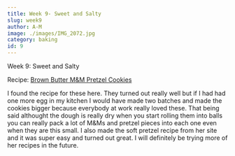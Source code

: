 ```yaml
---
title: Week 9- Sweet and Salty
slug: week9
author: A-M
image: ./images/IMG_2072.jpg
category: baking
id: 9
---
```


<div className="main-page-container">
  <p className="main-page-header">Week 9: Sweet and Salty</p>
  <p className="sub-header-cream">Recipe:  <a
    className="category-link baking"
    href="https://sallysbakingaddiction.com/brown-butter-chocolate-chip-cookies/"
  >
  Brown Butter M&M Pretzel Cookies

  </a>  </p>

  <p className="post-text">
 I found the recipe for these here. They turned out really well but if I had had one more egg in my kitchen I would have made two batches and made the cookies bigger because everybody at work really loved these. That being said althought the dough is really dry when you start rolling them into balls you can really pack a lot of M&Ms and pretzel pieces into each one even when they are this small. I also made the soft pretzel recipe from her site and it was super easy and turned out great. I will definitely be trying more of her recipes in the future.
  </p>




</div>


